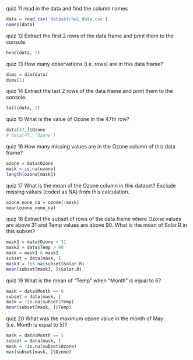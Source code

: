 quiz 11
read in the data and find the column names
```r
data = read.csv('dataset/hw1_data.csv')
names(data)
```

quiz 12 
Extract the first 2 rows of the data frame and print them to the console. 
```r
head(data, 2)
```

quiz 13
How many observations (i.e. rows) are in this data frame?
```r
dims = dim(data)
dims[1]
```

quiz 14 
Extract the last 2 rows of the data frame and print them to the console. 
```r
tail(data, 2)
```

quiz 15
What is the value of Ozone in the 47th row?
```r
data[47,]$Ozone
# data[47, 'Ozone']
```

quiz 16
How many missing values are in the Ozone column of this data frame?
```r
ozone = data$Ozone
mask = is.na(ozone)
length(ozone[mask])
```

quiz 17
What is the mean of the Ozone column in this dataset? Exclude missing values (coded as NA) from this calculation.
```r
ozone_none_na = ozone[!mask]
mean(ozone_none_na)
```

quiz 18
Extract the subset of rows of the data frame where Ozone values are above 31 and Temp values are above 90. What is the mean of Solar.R in this subset?
```r
mask1 = data$Ozone > 31
mask2 = data$Temp > 90
mask = mask1 & mask2
subset = data[mask, ]
mask3 = !is.na(subset$Solar.R)
mean(subset[mask3, ]$Solar.R)
```

quiz 19
What is the mean of "Temp" when "Month" is equal to 6?
```r
mask = data$Month == 6
subset = data[mask, ]
mask = !is.na(subset$Temp)
mean(subset[mask, ]$Temp)
```

quiz 20
What was the maximum ozone value in the month of May (i.e. Month is equal to 5)?
```r
mask = data$Month == 5
subset = data[mask, ]
mask = !is.na(subset$Ozone)
max(subset[mask, ]$Ozone)
```













